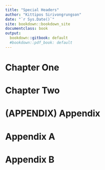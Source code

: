 ```yaml
---
title: "Special Headers"
author: "Kittipos Sirivongrungson"
date: "`r Sys.Date()`"
site: bookdown::bookdown_site
documentclass: book
output:
  bookdown::gitbook: default
  #bookdown::pdf_book: default
---
```


# Chapter One 

# Chapter Two

# (APPENDIX) Appendix {-} 

# Appendix A

# Appendix B
